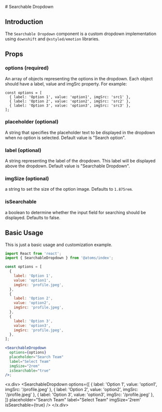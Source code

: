
<MDXWrapper>
<Head>
	<title>Searchable Dropdown Doc | OORSIG</title>
</Head>
# Searchable Dropdown

## Introduction

The `Searchable Dropdown` component is a custom dropdown implementation using `downshift` and `@xstyled/emotion` libraries.

## Props

### options (required)

An array of objects representing the options in the dropdown.
Each object should have a label, value and imgSrc property. For example:

```
const options = [
  { label: 'Option 1', value: 'option1', imgSrc: 'src1' },
  { label: 'Option 2', value: 'option2', imgSrc: 'src2' },
  { label: 'Option 3', value: 'option3', imgSrc: 'src3' },
];
```

### placeholder (optional)

A string that specifies the placeholder text to be displayed in the dropdown when no option is selected. Default value is "Search option".

### label (optional)

A string representing the label of the dropdown. This label will be displayed above the dropdown. Default value is "Searchable Dropdown".

### imgSize (optional)

a string to set the size of the option image. Defaults to `1.875rem`.

### isSearchable

a boolean to determine whether the input field for searching should be displayed. Defaults to false.

## Basic Usage

This is just a basic usage and customization example.

```jsx
import React from 'react';
import { SearchableDropdown } from '@atoms/index';

const options = [
  {
    label: 'Option 1',
    value: 'option1',
    imgSrc: 'profile.jpeg',
  },
  {
    label: 'Option 2',
    value: 'option2',
    imgSrc: 'profile.jpeg',
  },
  {
    label: 'Option 3',
    value: 'option3',
    imgSrc: 'profile.jpeg',
  },
];

<SearchableDropdown
  options={options}
  placeholder="Search Team"
  label="Select Team"
  imgSize="2rem"
  isSearchable="true"
/>;
```

<x.div>
  <SearchableDropdown
    options={[
      { label: 'Option 1', value: 'option1', imgSrc: '/profile.jpeg' },
      { label: 'Option 2', value: 'option2', imgSrc: '/profile.jpeg' },
      { label: 'Option 3', value: 'option3', imgSrc: '/profile.jpeg'  },
    ]}
    placeholder="Search Team"
    label="Select Team"
    imgSize='2rem'
    isSearchable={true}
  />
</x.div>
</MDXWrapper>
